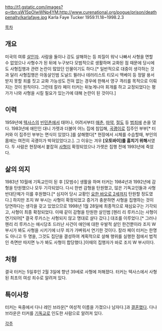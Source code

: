 http://t1.gstatic.com/images?q=tbn:sW15pOlwWNp4YM:http://www.curenational.org/pogue/prison/deathpenalty/karlafaye.jpg
Karla Faye Tucker 1959.11.18~1998.2.3

[[목차]]

== 개요 ==
미국의 여류 [[살인자]]. 사람을 둘이나 강도 살해하는 등 죄질이 워낙 나빠서 사형을 면할 수 없었으나 사형수가 된 뒤에 누구보다 모범적으로 생활하며 교화된 점 때문에 당시에도 사형집행과 관련 논란이 많았던 인물이기도 하다.[* 일반적으로 대중이 생각하는 것과 달리 사형집행은 아동살인범 도널드 뮐러나 테러리스트 티모시 맥베이 등 정말 용서받지 못할 죄를 짓고 교화 가능성도 전혀 없는 경우에 한해서 영구 격리를 목적으로 이뤄지는 것이 원칙이다. 그런데 칼라 페이 터커는 뒤늦게나마 회개를 하고 교정되었다는 평가가 나와 사형을 시킬 필요가 있는가에 대해 논란이 된 것이다.] 

== 이력 ==
1959년에 [[텍사스]]의 [[빈민촌]]에서 태어나, 어려서부터 [[매춘]], [[마약]], [[절도]] 등 [[범죄]]에 손을 댔다. 1983년에 애인인 대니 가렛과 더불어 어느 집에 침입해, [[곡괭이]]로 집주인 부부[* 터커와 이 집주인 부부는 면식이 있었다.]를 살해했다[* 현장에서 시체를 수습할때, 부인의 몸에는 여전히 곡괭이가 박혀있었다고.]. 그 이유는 겨우 '''[오토바이]를 훔치기 위해'''서였다. 두 사람은 현장에서 붙잡혀 [[사형]]이 확정되었으나 가렛은 집행 전에 1993년에 죽었다.

== 삶의 의지 ==
1983년 10월에 기독교인이 된 후 [모범수] 생활을 하며 터커는 1984년과 1992년에 감형을 탄원했으나 모두 기각되었다. 다시 한번 감형을 탄원했고, 많은 기독교인들과 사형반대단체가 이를 후원했다.[* 심지어 당시 교황인 [[요한 바오로 2세]]까지 탄원할 정도였다.] 하지만 조지 W 부시는 사형이 확정되었고 증거가 충분하면 사형을 집행하는 것이 당연하다는 생각을 갖고 있었으므로 1998년 1월 28일에 최종적으로 재심요구는 기각되고, 사형이 최종 확정되었다. 이때 같이 감형을 탄원한 살인범 [헨리 리 루카스]는 사형이 연기되어[* 결국 루카스는 사형되지 않고 명대로 살다 갔다.] 대조를 이루었다.[* 그러나 헨리 리 루카스는 애시당초 드러난 사건이 애인에 대한 우발적 살인 한건뿐이라 조지 W 부시가 봐도 사형을 시키기에 너무 죄가 가벼워서 연기한 것이다. 칼라 페이 터커는 한명도 아니고 두 명을, 그것도 집단을 결성하여 계획적으로 살해 행위를 실행한 점에서 법적인 측면만 따지면 누가 봐도 사형이 합당했다.]이때의 집행자가 바로 조지 W 부시이다. 

== 처형 ==
결국 터커는 5일후인 2월 3일에 향년 39세로 사형에 처해졌다. 터커는 텍사스에서 사형된 최초의 여성 죄수로 알려져 있다.

== 특이사항 ==
터커는 옥중에서 다나 레인 브라운[* 여성적 이름을 가졌으나 남자다.]과 [[결혼]]했다. 다나 브라운은 터커를 [[기독교]]로 인도한 사람으로 알려져 있다.

[[각주]]
